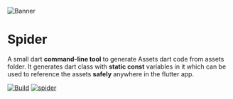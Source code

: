 ![Banner](/img/banner.svg)

# Spider

A small dart **command-line tool** to generate Assets dart code from assets folder. It generates dart class with **static const** variables in it which can be used to reference the assets **safely** anywhere in the flutter app.

[![Build](https://github.com/BirjuVachhani/spider/workflows/Build/badge.svg?branch=main)](https://github.com/BirjuVachhani/spider/actions) [![spider](https://img.shields.io/pub/v/spider?label=spider)](https://pub.dev/packages/spider)

<!-- ## Breaking Changes since v4.0.0: -->

<!-- - `--info` flag command is now `--about` command. -->
<!-- - `--check-updates` flag command is now `--check-for-updates`. -->

<!-- ## What it does? -->

<!-- Spider generates references for the local assets used in your project by creating dart referece classes which are safe -->
<!-- and easy to use anywhere. -->

<!-- **Example** -->

<!-- Before -->

<!-- ```dart -->
<!-- Widget build(BuildContext context) { -->
<!--   return Image(image: AssetImage('assets/background.png')); -->
<!-- } -->
<!-- ``` -->

<!-- After -->

<!-- ```dart -->
<!-- Widget build(BuildContext context) { -->
<!--   return Image(image: AssetImage(Assets.background)); -->
<!-- } -->
<!-- ``` -->

<!-- Generated Assets Class -->

<!-- ```dart -->
<!-- class Assets { -->
<!--   static const String background = 'assets/background.png'; -->
<!-- } -->
<!-- ``` -->

<!-- ## Why Spider? -->

<!-- - Lightening fast code generation. -->
<!-- - Safe access to assets. No more typos! -->
<!-- - IDE auto-complete support. -->
<!-- - No dependecy on the project. -->
<!-- - Easy to configure. -->
<!-- - Way more customizable. -->
<!-- - Supports tests generation. -->
<!-- - Less VCS noise. -->
<!-- - Import friendly (exportable as library). -->
<!-- - Well documented. -->

<!-- **Sounds interesting?** -->

<!-- Head over to [Getting Started](installation.md) guide and try out the power of Spider. -->

<!-- ## Liked spider? -->

<!-- Show some love and support by starring the [repository](https://github.com/birjuvachhani/spider). -->

<!-- Or You can -->

<!-- <a href="https://www.buymeacoffee.com/birjuvachhani" target="_blank"><img src="https://cdn.buymeacoffee.com/buttons/default-blue.png" alt="Buy Me A Coffee" style="height: 51px !important;width: 217px !important;" ></a> -->

<!-- ## License -->

<!-- ``` -->
<!-- Copyright © 2020 Birju Vachhani -->

<!-- Licensed under the Apache License, Version 2.0 (the "License"); -->
<!-- you may not use this file except in compliance with the License. -->
<!-- You may obtain a copy of the License at -->

<!--     http://www.apache.org/licenses/LICENSE-2.0 -->

<!-- Unless required by applicable law or agreed to in writing, software -->
<!-- distributed under the License is distributed on an "AS IS" BASIS, -->
<!-- WITHOUT WARRANTIES OR CONDITIONS OF ANY KIND, either express or implied. -->
<!-- See the License for the specific language governing permissions and -->
<!-- limitations under the License. -->
<!-- ``` -->
